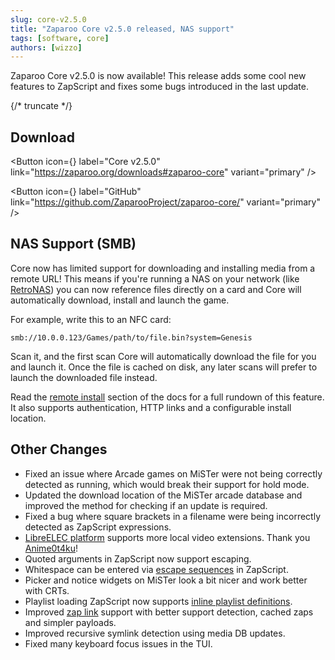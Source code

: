 ```yaml
---
slug: core-v2.5.0
title: "Zaparoo Core v2.5.0 released, NAS support"
tags: [software, core]
authors: [wizzo]
---
```


Zaparoo Core v2.5.0 is now available! This release adds some cool new features to ZapScript and fixes some bugs introduced in the last update.

{/* truncate */}

## Download

<Button
  icon={<FAIcon icon="download" />}
  label="Core v2.5.0"
  link="https://zaparoo.org/downloads#zaparoo-core"
  variant="primary"
/>

<Button
  icon={<FAIcon icon="fa-brands fa-github" />}
  label="GitHub"
  link="https://github.com/ZaparooProject/zaparoo-core/"
  variant="primary"
/>

## NAS Support (SMB)

Core now has limited support for downloading and installing media from a remote URL! This means if you're running a NAS on your network (like [RetroNAS](https://github.com/retronas/retronas)) you can now reference files directly on a card and Core will automatically download, install and launch the game.

For example, write this to an NFC card:

```
smb://10.0.0.123/Games/path/to/file.bin?system=Genesis
```

Scan it, and the first scan Core will automatically download the file for you and launch it. Once the file is cached on disk, any later scans will prefer to launch the downloaded file instead.

Read the [remote install](/docs/zapscript/launch#remote-install) section of the docs for a full rundown of this feature. It also supports authentication, HTTP links and a configurable install location.

## Other Changes

- Fixed an issue where Arcade games on MiSTer were not being correctly detected as running, which would break their support for hold mode.
- Updated the download location of the MiSTer arcade database and improved the method for checking if an update is required.
- Fixed a bug where square brackets in a filename were being incorrectly detected as ZapScript expressions.
- [LibreELEC platform](/docs/platforms/libreelec/) supports more local video extensions. Thank you [Anime0t4ku](https://github.com/Anime0t4ku)!
- Quoted arguments in ZapScript now support escaping.
- Whitespace can be entered via [escape sequences](/docs/zapscript/syntax/) in ZapScript.
- Picker and notice widgets on MiSTer look a bit nicer and work better with CRTs.
- Playlist loading ZapScript now supports [inline playlist definitions](/docs/zapscript/playlist/).
- Improved [zap link](/docs/zapscript/zaplinks/) support with better support detection, cached zaps and simpler payloads.
- Improved recursive symlink detection using media DB updates.
- Fixed many keyboard focus issues in the TUI.
